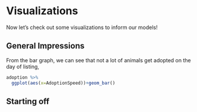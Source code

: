 # Visualizations
Now let's check out some visualizations to inform our models!

## General Impressions
From the bar graph, we can see that not a lot of animals get adopted on the day of listing,
```r
adoption %>%
  ggplot(aes(x=AdoptionSpeed))+geom_bar()
```


## Starting off
